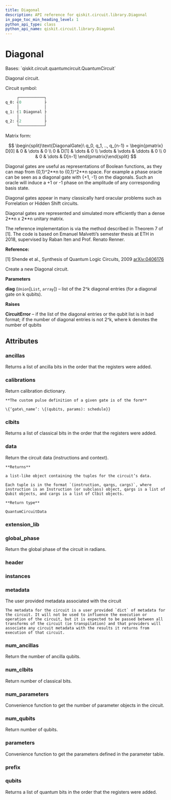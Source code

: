 ```yaml
---
title: Diagonal
description: API reference for qiskit.circuit.library.Diagonal
in_page_toc_min_heading_level: 1
python_api_type: class
python_api_name: qiskit.circuit.library.Diagonal
---
```


# Diagonal

<Class id="qiskit.circuit.library.Diagonal" isDedicatedPage={true} github="https://github.com/qiskit/qiskit/tree/stable/0.18/qiskit/circuit/library/generalized_gates/diagonal.py" signature="Diagonal(diag)">
  Bases: `qiskit.circuit.quantumcircuit.QuantumCircuit`

  Diagonal circuit.

  Circuit symbol:

  ```python
       ┌───────────┐
  q_0: ┤0          ├
       │           │
  q_1: ┤1 Diagonal ├
       │           │
  q_2: ┤2          ├
       └───────────┘
  ```

  Matrix form:

$$
\begin{split}\text{DiagonalGate}\ q_0, q_1, .., q_{n-1} =
\begin{pmatrix}
D[0]    & 0         & \dots     & 0 \\
0       & D[1]      & \dots     & 0 \\
\vdots  & \vdots    & \ddots    & 0 \\
0       & 0         & \dots     & D[n-1]
\end{pmatrix}\end{split}
$$

  Diagonal gates are useful as representations of Boolean functions, as they can map from \{0,1}^2\*\*n to \{0,1}^2\*\*n space. For example a phase oracle can be seen as a diagonal gate with \{+1, -1} on the diagonals. Such an oracle will induce a +1 or -1 phase on the amplitude of any corresponding basis state.

  Diagonal gates appear in many classically hard oracular problems such as Forrelation or Hidden Shift circuits.

  Diagonal gates are represented and simulated more efficiently than a dense 2\*\*n x 2\*\*n unitary matrix.

  The reference implementation is via the method described in Theorem 7 of \[1]. The code is based on Emanuel Malvetti’s semester thesis at ETH in 2018, supervised by Raban Iten and Prof. Renato Renner.

  **Reference:**

  \[1] Shende et al., Synthesis of Quantum Logic Circuits, 2009 [arXiv:0406176](https://arxiv.org/pdf/quant-ph/0406176.pdf)

  Create a new Diagonal circuit.

  **Parameters**

  **diag** (`Union`\[`List`, `array`]) – list of the 2^k diagonal entries (for a diagonal gate on k qubits).

  **Raises**

  **CircuitError** – if the list of the diagonal entries or the qubit list is in bad format; if the number of diagonal entries is not 2^k, where k denotes the number of qubits

  ## Attributes

  ### ancillas

  <Attribute id="qiskit.circuit.library.Diagonal.ancillas" name="ancillas">
    Returns a list of ancilla bits in the order that the registers were added.
  </Attribute>

  ### calibrations

  <Attribute id="qiskit.circuit.library.Diagonal.calibrations" name="calibrations">
    Return calibration dictionary.

    **The custom pulse definition of a given gate is of the form**

    \{‘gate\_name’: \{(qubits, params): schedule}}
  </Attribute>

  ### clbits

  <Attribute id="qiskit.circuit.library.Diagonal.clbits" name="clbits">
    Returns a list of classical bits in the order that the registers were added.
  </Attribute>

  ### data

  <Attribute id="qiskit.circuit.library.Diagonal.data" name="data">
    Return the circuit data (instructions and context).

    **Returns**

    a list-like object containing the tuples for the circuit’s data.

    Each tuple is in the format `(instruction, qargs, cargs)`, where instruction is an Instruction (or subclass) object, qargs is a list of Qubit objects, and cargs is a list of Clbit objects.

    **Return type**

    QuantumCircuitData
  </Attribute>

  ### extension\_lib

  <Attribute id="qiskit.circuit.library.Diagonal.extension_lib" name="extension_lib" attributeValue="'include &#x22;qelib1.inc&#x22;;'" />

  ### global\_phase

  <Attribute id="qiskit.circuit.library.Diagonal.global_phase" name="global_phase">
    Return the global phase of the circuit in radians.
  </Attribute>

  ### header

  <Attribute id="qiskit.circuit.library.Diagonal.header" name="header" attributeValue="'OPENQASM 2.0;'" />

  ### instances

  <Attribute id="qiskit.circuit.library.Diagonal.instances" name="instances" attributeValue="16" />

  ### metadata

  <Attribute id="qiskit.circuit.library.Diagonal.metadata" name="metadata">
    The user provided metadata associated with the circuit

    The metadata for the circuit is a user provided `dict` of metadata for the circuit. It will not be used to influence the execution or operation of the circuit, but it is expected to be passed between all transforms of the circuit (ie transpilation) and that providers will associate any circuit metadata with the results it returns from execution of that circuit.
  </Attribute>

  ### num\_ancillas

  <Attribute id="qiskit.circuit.library.Diagonal.num_ancillas" name="num_ancillas">
    Return the number of ancilla qubits.
  </Attribute>

  ### num\_clbits

  <Attribute id="qiskit.circuit.library.Diagonal.num_clbits" name="num_clbits">
    Return number of classical bits.
  </Attribute>

  ### num\_parameters

  <Attribute id="qiskit.circuit.library.Diagonal.num_parameters" name="num_parameters">
    Convenience function to get the number of parameter objects in the circuit.
  </Attribute>

  ### num\_qubits

  <Attribute id="qiskit.circuit.library.Diagonal.num_qubits" name="num_qubits">
    Return number of qubits.
  </Attribute>

  ### parameters

  <Attribute id="qiskit.circuit.library.Diagonal.parameters" name="parameters">
    Convenience function to get the parameters defined in the parameter table.
  </Attribute>

  ### prefix

  <Attribute id="qiskit.circuit.library.Diagonal.prefix" name="prefix" attributeValue="'circuit'" />

  ### qubits

  <Attribute id="qiskit.circuit.library.Diagonal.qubits" name="qubits">
    Returns a list of quantum bits in the order that the registers were added.
  </Attribute>
</Class>

